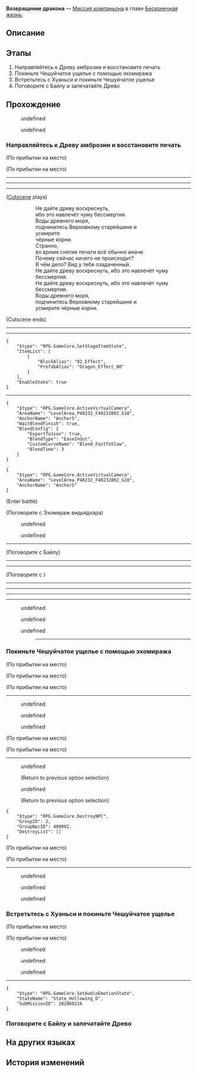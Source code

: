 {{Дополнить|Диалоги.}}
{{Миссия Инфобокс
|id              = 2020602
|Название        = 
|Изображение     = Миссия Освоения Возвращение дракона.png
|Тип             = Миссия компаньона
|События         = 
|Глава           = Бесконечная жизнь
|Условия         = 
|Персонажи       = Байлу; Дань Хэн; Искажённый голос; Ласковый женский голос; Первопроходец; Разозлённый голос; Старческий голос; Хуаньси; Цзин Юань
|СтартЛокация    = [[Лофу Сяньчжоу]] — [[Чешуйчатое ущелье]]
|Локации         = Чешуйчатое ущелье
|Предыдущая      = 
|Следующая       = 
|Награды         = Опыт Освоения*500; Звёздный нефрит*100; Путеводитель путешественника*3; Утраченный кристалл*3; Lifeless Blade*6; "Samudrartha"*1 { text = Samudrartha }; Кредиты*40 000
}}
'''Возвращение дракона''' — [[Миссия компаньона]] в главе [[Бесконечная жизнь]].

==Описание==
{{Описание|<!--официальное описание из Перекрёстка судеб-->}}

==Этапы==
# Направляйтесь к Древу амброзии и восстановите печать
# Покиньте Чешуйчатое ущелье с помощью эхомиража
# Встретьтесь с Хуаньси и покиньте Чешуйчатое ущелье
# Поговорите с Байлу и запечатайте Древо

==Прохождение==
{{Дополнить}}

:{{tx}}
<!--Unknown TalkSentence: 202063901-->
:{{Диалог|Стрелка}} undefined
:<!--Unknown TalkSentence: 202063903-->
:<!--Unknown TalkSentence: 202063904-->
:<!--Unknown TalkSentence: 202063905-->
:<!--Unknown TalkSentence: 202063906-->
::{{tx}}
:{{Диалог|Стрелка}} undefined
:<!--Unknown TalkSentence: 202063904-->
:<!--Unknown TalkSentence: 202063905-->
:<!--Unknown TalkSentence: 202063906-->
::{{tx}}
<!--Unknown TalkSentence: 202063904-->
<!--Unknown TalkSentence: 202063905-->
<!--Unknown TalkSentence: 202063906-->
:{{tx}}
{{Диалог Конец}}

===Направляйтесь к Древу амброзии и восстановите печать===
{{Описание миссии|локация=Чешуйчатое ущелье|Видьядхара Лофу обязаны запечатать Древо амброзии. Верховный старейшина видьядхара и тот, кто обладает силой предыдущего Верховного старейшины, должны вместе исполнить этот долг.<br />Дань Хэн сказал, что хочет передать свою силу Верховному старейшине Лофу, но разве силу можно просто так раздавать и возвращать, когда вздумается?}}
{{Диалог Начало}}
;(По прибытии на место)

;(По прибытии на место)
----
<!--Unknown TalkSentence: 202064001-->
<!--Unknown TalkSentence: 202064002-->
<!--Unknown TalkSentence: 202064003-->
<!--Unknown TalkSentence: 202064004-->
<!--Unknown TalkSentence: 202064005-->
<!--Unknown TalkSentence: 202064006-->
<!--Unknown TalkSentence: 202064007-->
<!--Unknown TalkSentence: 202064008-->
<!--Unknown TalkSentence: 202064009-->
<!--Unknown TalkSentence: 202064010-->
----
----
;([[#Gallery|Cutscene]] plays)
::Не дайте древу воскреснуть,
::ибо это навлечёт чуму бессмертия.
::Воды древнего моря,
::подчинитесь Верховному старейшине и
::усмирите
::чёрные корни.
::Странно,
::во время снятия печати всё обычно иначе.
::Почему сейчас ничего не происходит?
::В чём дело? Вид у тебя озадаченный.
::Не дайте древу воскреснуть, ибо это навлечёт чуму бессмертия.
::Не дайте древу воскреснуть, ибо это навлечёт чуму бессмертия.
::Воды древнего моря,
::подчинитесь Верховному старейшине и
::усмирите чёрные корни.
;(Cutscene ends)
----
:{{tx}}
----
<pre>{
	"$type": "RPG.GameCore.SetStageItemState",
	"ItemList": [
		{
			"BlockAlias": "02_Effect",
			"PrefabAlias": "Dragon_Effect_00"
		}
	],
	"EnableState": true
}</pre>
<!--Unknown TalkSentence: 202064201-->
<!--Unknown TalkSentence: 202064202-->
----
:<!--0.3-second delay-->
<pre>{
	"$type": "RPG.GameCore.ActiveVirtualCamera",
	"AreaName": "LevelArea_P40232_F40232002_G10",
	"AnchorName": "Anchor5",
	"WaitBlendFinish": true,
	"BlendConfig": {
		"ExportToJson": true,
		"BlendType": "EaseInOut",
		"CustomCurveName": "Blend_FastToSlow",
		"BlendTime": 3
	}
}</pre>
<!--Unknown TalkSentence: 202064203-->
<pre>{
	"$type": "RPG.GameCore.ActiveVirtualCamera",
	"AreaName": "LevelArea_P40232_F40232002_G10",
	"AnchorName": "Anchor5"
}</pre>
;(Enter battle)
::{{tx|Enemy list missing}}

;(Поговорите с Эхомираж видьядхара)
<!--Unknown TalkSentence: 202065201-->
<!--Unknown TalkSentence: 202065202-->
<!--Unknown TalkSentence: 202065203-->
<!--Unknown TalkSentence: 202065204-->
<!--Unknown TalkSentence: 202065205-->
<!--Unknown TalkSentence: 202065206-->
:{{Диалог|Стрелка}} undefined
:{{Диалог|Стрелка}} undefined
<!--Unknown TalkSentence: 202065208-->
<!--Unknown TalkSentence: 202065211-->
<!--Unknown TalkSentence: 202065212-->
<!--Unknown TalkSentence: 202065213-->
----

;(Поговорите с Байлу)
----
<!--Unknown TalkSentence: 202064901-->
<!--Unknown TalkSentence: 202064902-->
<!--Unknown TalkSentence: 202064903-->
<!--Unknown TalkSentence: 202064904-->
<!--Unknown TalkSentence: 202064905-->
<!--Unknown TalkSentence: 202064906-->
<!--Unknown TalkSentence: 202064907-->
<!--Unknown TalkSentence: 202064908-->
<!--Unknown TalkSentence: 202064909-->
<!--Unknown TalkSentence: 202064910-->
<!--Unknown TalkSentence: 202064911-->
<!--Unknown TalkSentence: 202064912-->
<!--Unknown TalkSentence: 202064913-->
<!--Unknown TalkSentence: 202064914-->
----

;(Поговорите с )
----
<!--Unknown TalkSentence: 202064901-->
<!--Unknown TalkSentence: 202064902-->
<!--Unknown TalkSentence: 202064903-->
<!--Unknown TalkSentence: 202064904-->
<!--Unknown TalkSentence: 202064905-->
<!--Unknown TalkSentence: 202064906-->
<!--Unknown TalkSentence: 202064907-->
<!--Unknown TalkSentence: 202064908-->
<!--Unknown TalkSentence: 202064909-->
<!--Unknown TalkSentence: 202064910-->
<!--Unknown TalkSentence: 202064911-->
<!--Unknown TalkSentence: 202064912-->
<!--Unknown TalkSentence: 202064913-->
<!--Unknown TalkSentence: 202064914-->
----
----
----
<!--Unknown TalkSentence: 202064301-->
<!--Unknown TalkSentence: 202064302-->
<!--Unknown TalkSentence: 202064303-->
:{{Диалог|Стрелка}} undefined
::<!--0.3-second delay-->
:<!--Unknown TalkSentence: 202064305-->
:{{Диалог|Стрелка}} undefined
::<!--0.3-second delay-->
:<!--Unknown TalkSentence: 202064307-->
:{{Диалог|Стрелка}} undefined
::<!--0.3-second delay-->
:<!--Unknown TalkSentence: 202064309-->
::----
{{Диалог Конец}}

===Покиньте Чешуйчатое ущелье с помощью эхомиража===
{{Описание миссии|локация=Чешуйчатое ущелье|Наёмники видьядхара скрывались от вас с помощью облачных гимнов, и затем напали. Как опытный воин, Дань Хэн более чем способен постоять за себя, но Байлу - совсем другое дело, и ей понадобится ваша защита!<br />Эхомиражи видьядхара отвечают как Дань Хэну, так и Байлу. Послушайте, что они говорят, и, возможно, это поможет вам понять, что произошло много лет назад.}}
{{Диалог Начало}}
;(По прибытии на место)

;(По прибытии на место)
<!--Unknown TalkSentence: 202064310-->
<!--Unknown TalkSentence: 202064311-->

;(По прибытии на место)
----
<!--Unknown TalkSentence: 202064401-->
<!--Unknown TalkSentence: 202064402-->
:{{Диалог|Стрелка}} undefined
:{{Диалог|Стрелка}} undefined
:{{Диалог|Стрелка}} undefined
;(По прибытии на место)

;(По прибытии на место)
----
<!--Unknown TalkSentence: 202064501-->
<!--Unknown TalkSentence: 202064502-->
<!--Unknown TalkSentence: 202064503-->
<!--Unknown TalkSentence: 202064504-->
:{{Диалог|Стрелка}} undefined
:<!--Unknown TalkSentence: 202064506-->
:<!--Unknown TalkSentence: 202064509-->
:<!--Unknown TalkSentence: 202064510-->
:<!--Unknown TalkSentence: 202064511-->
:<!--Unknown TalkSentence: 202064512-->
:;(Return to previous option selection)
:{{Диалог|Стрелка}} undefined
:<!--Unknown TalkSentence: 202064508-->
:<!--Unknown TalkSentence: 202064509-->
:<!--Unknown TalkSentence: 202064510-->
:<!--Unknown TalkSentence: 202064511-->
:<!--Unknown TalkSentence: 202064512-->
:;(Return to previous option selection)
<pre>{
	"$type": "RPG.GameCore.DestroyNPC",
	"GroupID": 2,
	"GroupNpcID": 400002,
	"DestroyList": []
}</pre>
:<!--1-second delay-->
;(По прибытии на место)

;(По прибытии на место)
----
<!--Unknown TalkSentence: 202064601-->
<!--Unknown TalkSentence: 202064602-->
<!--Unknown TalkSentence: 202064603-->
<!--Unknown TalkSentence: 202064604-->
<!--Unknown TalkSentence: 202064605-->
<!--Unknown TalkSentence: 202064606-->
:{{Диалог|Стрелка}} undefined
:{{Диалог|Стрелка}} undefined
:{{Диалог|Стрелка}} undefined
{{Диалог Конец}}

===Встретьтесь с Хуаньси и покиньте Чешуйчатое ущелье===
{{Описание миссии|локация=Чешуйчатое ущелье|Вы вот-вот прибудете к Монументу драконьего ливня. Если всё пойдёт как задумано, наёмники не смогут незаметно атаковать. Конечно, может произойти и то, что не задумывалось.<br />Тем не менее, даже если что-то случится, это не так уж важно. Дань Хэн всегда надёжен, на него можно положиться.}}
{{Диалог Начало}}
;(По прибытии на место)

;(По прибытии на место)
<!--Unknown TalkSentence: 202064701-->
<!--Unknown TalkSentence: 202064702-->
:{{Диалог|Стрелка}} undefined
:{{Диалог|Стрелка}} undefined
:{{Диалог|Стрелка}} undefined
----
<!--Unknown TalkSentence: 202064801-->
<!--Unknown TalkSentence: 202064802-->
<!--Unknown TalkSentence: 202064803-->
<!--Unknown TalkSentence: 202064804-->
<!--Unknown TalkSentence: 202064805-->
<!--Unknown TalkSentence: 202064806-->
:{{Чёрный экран|undefined}}
<pre>{
	"$type": "RPG.GameCore.SetAudioEmotionState",
	"StateName": "State_Hollowing_D",
	"SubMissionID": 202060216
}</pre>
<!--Unknown TalkSentence: 202064808-->
<!--Unknown TalkSentence: 202064809-->
:<!--0.5-second delay-->
<!--Unknown TalkSentence: 202064810-->
<!--Unknown TalkSentence: 202064811-->
<!--Unknown TalkSentence: 202064812-->
:{{Чёрный экран|undefined}}
{{Диалог Конец}}

===Поговорите с Байлу и запечатайте Древо===
{{Описание миссии|локация=Чешуйчатое ущелье|Даже личная служанка следила за ней, кому же теперь может доверять Байлу? Она хочет поговорить с Дань Хэном. Возможно, чтобы привести мысли в порядок или поделиться идеей...<br />Если бы не наёмники, они бы давно уже пообщались. Что ж, лучшего момента может не представиться.}}
{{Диалог Начало}}
{{Диалог Конец}}

==На других языках==
{{На других языках
|en   = The Dragon Returns Home
|zhs  = 龙返其乡
|zht  = 龍返其鄉
|ja   = 龍、其の郷に帰りて
|ko   = 용의 귀향
|es   = El dragón vuelve a su hogar
|fr   = Le retour du dragon
|ru   = Возвращение дракона
|th   = มังกรคืนถิ่น
|vi   = Rồng Hồi Hương
|de   = Der Drache kehrt heim
|id   = Sang Naga Kembali
|pt   = O Dragão Retorna ao Lar
}}

==История изменений==
{{История изменений|2.7}}
